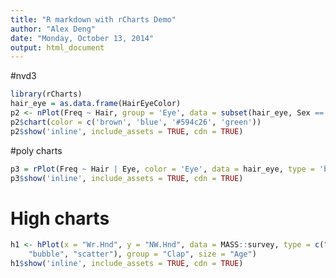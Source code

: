 ```yaml
---
title: "R markdown with rCharts Demo"
author: "Alex Deng"
date: "Monday, October 13, 2014"
output: html_document
---
```



#nvd3
```r
library(rCharts)
hair_eye = as.data.frame(HairEyeColor)
p2 <- nPlot(Freq ~ Hair, group = 'Eye', data = subset(hair_eye, Sex == "Female"), type = 'multiBarChart')
p2$chart(color = c('brown', 'blue', '#594c26', 'green'))
p2$show('inline', include_assets = TRUE, cdn = TRUE)
```

#poly charts
```r
p3 = rPlot(Freq ~ Hair | Eye, color = 'Eye', data = hair_eye, type = 'bar')
p3$show('inline', include_assets = TRUE, cdn = TRUE)
```

# High charts
```r
h1 <- hPlot(x = "Wr.Hnd", y = "NW.Hnd", data = MASS::survey, type = c("line", 
    "bubble", "scatter"), group = "Clap", size = "Age")
h1$show('inline', include_assets = TRUE, cdn = TRUE)
```
